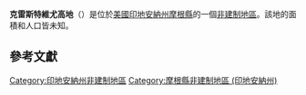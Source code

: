 {{noteTA
|G1=USState
|G2=地名
|G3=Unit
}}
{{Infobox settlement
|official_name            = 克雷斯特維尤高地
|native_name = Crestview Heights
|settlement_type          = [[非建制地區|非建制地區]]
|image_skyline            = 
|imagesize                = 
|pushpin_map              = USA Indiana
|pushpin_label            = 克雷斯特維尤高地
|pushpin_label_position   = top
|pushpin_map_caption      = 克雷斯特維尤高地在印地安納州的位置
|subdivision_type         = [[世界政區索引|國家]]
|subdivision_type1        = [[美国州份|州份]]
|subdivision_type2        = [[印地安納州行政区划|縣]]
|subdivision_name         = [[美国|美国]]
|subdivision_name1        = [[印地安納州|印地安納州]]
|subdivision_name2        = [[摩根縣_(印地安納州)|摩根縣]]
|elevation_ft             = 787
|elevation_m              = 240
|area_total_km2           = 
|area_total_sq_mi         = 
|area_land_km2            = 
|area_land_sq_mi          = 
|area_water_km2           = 
|area_water_sq_mi         = 
|population_as_of         = 2010
|population_footnotes     = 
|population_total         = 
|population_metro         = 
|population_density_km2   = auto
|population_density_sq_mi = auto
|timezone                 = [[北美东部时区|北美东部时区]]
|utc_offset               = -5
|coordinates              = {{coord|39|35|06|N|86|18|59|W|display=inline,title}}
| coor_pinpoint           = 
| coordinates_footnotes   = 
|timezone_DST             = EDT
|utc_offset_DST           = -4
|postal_code_type         = [[美國郵區編號|郵區編號]]
|postal_code              = 46158
|area_code                = {{link-en|电话区号765|Area code 765|765}}
|blank_name = [[地名信息系统|GNIS ID]]
|blank_info = 433120<ref name="GNIS">{{cite gnis|433120|Crestview Heights}}</ref>
}}
'''克雷斯特維尤高地'''（{{lang-en|Crestview Heights}}）是位於[[美國|美國]][[印地安納州|印地安納州]][[摩根縣_(印地安納州)|摩根縣]]的一個[[非建制地區|非建制地區]]。該地的面積和人口皆未知。

== 參考文獻 ==
{{reflist}}

{{摩根縣 (印地安納州)}}

{{DEFAULTSORT:Crestview Heights}}
[[Category:印地安納州非建制地區|Category:印地安納州非建制地區]]
[[Category:摩根縣非建制地區_(印地安納州)|Category:摩根縣非建制地區 (印地安納州)]]

{{Indiana-geo-stub}}